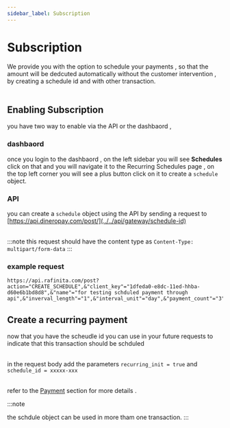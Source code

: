 ```yaml
---
sidebar_label: Subscription
---
```


# Subscription

We provide you with the option to schedule your payments , so that the amount will be dedcuted automatically without the customer intervention , by creating a schedule id and with other transaction.<br></br>

## Enabling Subscription

you have two way to enable via the API or the dashbaord ,

### dashbaord

once you login to the dashbaord , on the left sidebar you will see **Schedules** click on that and you will navigate it to the Recurring Schedules page , on the top left corner you will see a plus button click on it to create a `schedule` object.

### API

you can create a `schedule` object using the API by sending a request to [https://api.dineropay.com/post/](../../api/gateway/schedule-id)<br></br>

:::note
this request should have the content type as `Content-Type: multipart/form-data`
:::

### example request

```
https://api.rafinita.com/post?action="CREATE_SCHEDULE",&"client_key"="1dfeda0-e8dc-11ed-hhba-d60e6b1bd8d8",&"name"="for testing schduled payment through api",&"inverval_length"="1",&"interval_unit"="day",&"payment_count"="3",&"hash"="0D6F1971358364EEFE3E3A31928A37F8"&}=
```

## Create a recurring payment

now that you have the scheudle id you can use in your future requests to indicate that this transaction should be schduled <br></br>

in the request body add the parameters `recurring_init = true` and `schedule_id = xxxxx-xxx`<br></br>

refer to the [Payment](../../Payments/Purchase/create_payment) section for more details .

:::note

the schdule object can be used in more tham one transaction.
:::
